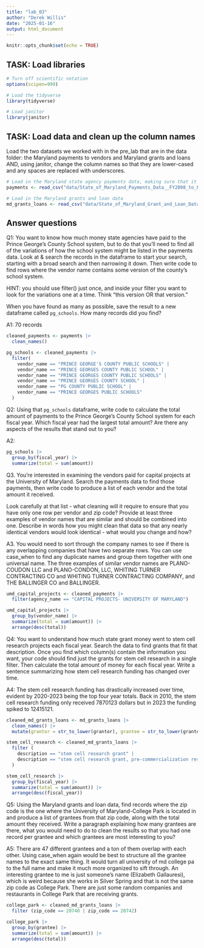 ```yaml
---
title: "lab_03"
author: "Derek Willis"
date: "2025-01-16"
output: html_document
---
```


```r
knitr::opts_chunk$set(echo = TRUE)
```

## TASK: Load libraries

```r
# Turn off scientific notation
options(scipen=999)

# Load the tidyverse
library(tidyverse)

# Load janitor
library(janitor)
```

## TASK: Load data and clean up the column names

Load the two datasets we worked with in the pre_lab that are in the data folder: the Maryland payments to vendors and Maryland grants and loans AND, using janitor, change the column names so that they are lower-cased and any spaces are replaced with underscores.

```r
# Load in the Maryland state agency payments data, making sure that it correctly sets the datatypes using all of the rows
payments <- read_csv("data/State_of_Maryland_Payments_Data__FY2008_to_FY2024.csv", guess_max=369008)

# Load in the Maryland grants and loan data
md_grants_loans <- read_csv("data/State_of_Maryland_Grant_and_Loan_Data__FY2009_to_FY2022.csv")
```

## Answer questions

Q1: You want to know how much money state agencies have paid to the Prince George's County School system, but to do that you'll need to find all of the variations of how the school system might be listed in the payments data. Look at & search the records in the dataframe to start your search, starting with a broad search and then narrowing it down. Then write code to find rows where the vendor name contains some version of the county's school system.

HINT: you should use filter() just once, and inside your filter you want to look for the variations one at a time. Think "this version OR that version."

When you have found as many as possible, save the result to a new dataframe called `pg_schools`. How many records did you find? 

A1: 70 records

```r
cleaned_payments <- payments |>
  clean_names()

pg_schools <- cleaned_payments |> 
  filter(
    vendor_name == "PRINCE GEORGE'S COUNTY PUBLIC SCHOOLS" |
    vendor_name == "PRINCE GEORGES COUNTY PUBLIC SCHOOL" |
    vendor_name == "PRINCE GEORGES COUNTY PUBLIC SCHOOLS" |
    vendor_name == "PRINCE GEORGES COUNTY SCHOOL" |
    vendor_name == "PG COUNTY PUBLIC SCHOOL" | 
    vendor_name == "PRINCE GEORGES PUBLIC SCHOOLS"
  )
```

Q2: Using that `pg_schools` dataframe, write code to calculate the total amount of payments to the Prince George's County School system for each fiscal year. Which fiscal year had the largest total amount? Are there any aspects of the results that stand out to you?

A2:

```r
pg_schools |> 
  group_by(fiscal_year) |> 
  summarize(total = sum(amount)) 
```

Q3. You're interested in examining the vendors paid for capital projects at the University of Maryland. Search the payments data to find those payments, then write code to produce a list of each vendor and the total amount it received.

Look carefully at that list - what cleaning will it require to ensure that you have only one row per vendor and zip code? Provide at least three examples of vendor names that are similar and should be combined into one. Describe in words how you might clean that data so that any nearly identical vendors would look identical - what would you change and how?

A3. You would need to sort through the company names to see if there is any overlapping companies that have two separate rows. You can use case_when to find any duplicate names and group them together with one universal name. The three examples of similar vendor names are PLANO-COUDON LLC and PLANO-CONDON, LLC, WHITING TURNER CONTRACTING CO and WHITING TURNER CONTRACTING COMPANY, and THE BALLINGER CO and BALLINGER.

```r
umd_capital_projects <- cleaned_payments |> 
  filter(agency_name == "CAPITAL PROJECTS- UNIVERSITY OF MARYLAND")

umd_capital_projects |> 
  group_by(vendor_name) |> 
  summarize(total = sum(amount)) |> 
  arrange(desc(total))
```

Q4: You want to understand how much state grant money went to stem cell research projects each fiscal year. Search the data to find grants that fit that description. Once you find which column(s) contain the information you want, your code should find just the grants for stem cell research in a single filter. Then calculate the total amount of money for each fiscal year. Write a sentence summarizing how stem cell research funding has changed over time.

A4: The stem cell research funding has drastically increased over time, evident by 2020-2023 being the top four year totals. Back in 2010, the stem cell research funding only received 7870123 dollars but in 2023 the funding spiked to 12415121.

```r
cleaned_md_grants_loans <- md_grants_loans |>
  clean_names() |> 
  mutate(grantor = str_to_lower(grantor), grantee = str_to_lower(grantee), description = str_to_lower(description))

stem_cell_research <- cleaned_md_grants_loans |> 
  filter (
    description == "stem cell research grant" |
    description == "stem cell research grant, pre-commercialization research"
  )

stem_cell_research |> 
  group_by(fiscal_year) |> 
  summarize(total = sum(amount)) |> 
  arrange(desc(fiscal_year))
```

Q5: Using the Maryland grants and loan data, find records where the zip code is the one where the University of Maryland-College Park is located in and produce a list of grantees from that zip code, along with the total amount they received. Write a paragraph explaining how many grantees are there, what you would need to do to clean the results so that you had one record per grantee and which grantees are most interesting to you?

A5: There are 47 different grantees and a ton of them overlap with each other. Using case_when again would be best to structure all the grantee names to the exact same thing. It would turn all university of md college pa to the full name and make it much more organized to sift through. An interesting grantee to me is just someone's name (Elizabeth Gallauresi), which is weird because she works in Silver Spring and that is not the same zip code as College Park. There are just some random companies and restaurants in College Park that are receiving grants.

```r
college_park <- cleaned_md_grants_loans |> 
  filter (zip_code == 20740 | zip_code == 20742)

college_park |> 
  group_by(grantee) |> 
  summarize(total = sum(amount)) |> 
  arrange(desc(total))
```
